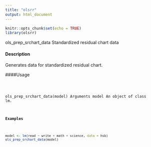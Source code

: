 ```yaml
---
title: "olsrr"
output: html_document
---
```


```r
knitr::opts_chunk$set(echo = TRUE)
library(olsrr)
```

ols_prep_srchart_data Standardized residual chart data

#### Description 
 
Generates data for standardized residual chart.

####Usage 
<pre><code>

ols_prep_srchart_data(model)
Arguments
model An object of class lm.

#### Examples 

```r

model <- lm(read ~ write + math + science, data = hsb)
ols_prep_srchart_data(model)
```